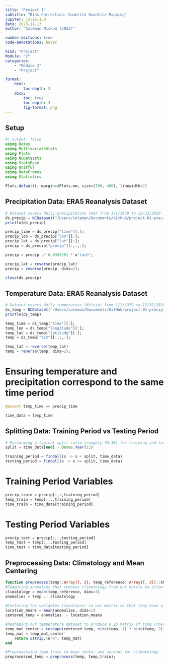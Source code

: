 ```yaml
---
title: "Project 1"
subtitle: "Bias Correction: Quantile Quantile Mapping"
jupyter: julia-1.9
date: 2023-11-13
author: "Coleman Nickum (CN33)" 

number-sections: true
code-annotations: hover

kind: "Project"
Module: "2"
categories:
    - "Module 2"
    - "Project"

format:
    html: 
        toc-depth: 3
    docx: 
        toc: true
        toc-depth: 3
        fig-format: png
---
```

## Setup

```julia
#| output: false
using Dates
using MultivariateStats
using Plots
using NCDatasets
using StatsBase
using Unitful
using DataFrames
using Statistics

Plots.default(; margin=4Plots.mm, size=(700, 400), linewidth=2)
```

## Precipitation Data: ERA5 Reanalysis Dataset 
```julia
# Dataset covers daily precipitation (mm) from 1/1/1979 to 12/31/2020
ds_precip = NCDataset("/Users/coleman/Documents/GitHub/project-01-precipitation-downscaling-ColemanNickum/data/raw/precip.nc")
println(ds_precip)
```

```julia
precip_time = ds_precip["time"][:];
precip_lon = ds_precip["lon"][:];
precip_lat = ds_precip["lat"][:];
precip = ds_precip["precip"][:,:,:];
```
```julia
precip = precip .* 0.0393701 * u"inch";
```
```julia
precip_lat = reverse(precip_lat)
precip = reverse(precip, dims=2);
```
```julia
close(ds_precip)
```

## Temperature Data: ERA5 Reanalysis Dataset 
```julia
# Dataset covers daily temperature (Kelvin) from 1/1/1979 to 12/31/2020
ds_temp = NCDataset("/Users/coleman/Documents/GitHub/project-01-precipitation-downscaling-ColemanNickum/data/raw/temp.nc")
println(ds_temp)
```
```julia
temp_time = ds_temp["time"][:];
temp_lon = ds_temp["longitude"][:];
temp_lat = ds_temp["latitude"][:];
temp = ds_temp["t2m"][:,:,:];
```
```julia
temp_lat = reverse(temp_lat)
temp = reverse(temp, dims=2);
```

# Ensuring temperature and precipitation correspond to the same time period
```julia
@assert temp_time == precip_time
```
```julia
time_data = temp_time
```

## Splitting Data: Training Period vs Testing Period
```julia
# Performing a typical split ratio (roughly 70:30) for training and testing data collected from 1979 to 2021. With 42 years of data, the training dataset will encompass 30 years and the testing period will be 12 years (2009 to 2021)
split = time_data[end] - Dates.Year(12)

training_period = findall(x -> x < split, time_data)
testing_period = findall(x -> x >= split, time_data)
```

# Training Period Variables
```julia
precip_train = precip[:,:,training_period]
temp_train = temp[:,:,training_period]
time_train = time_data[training_period]
```

# Testing Period Variables
```julia
precip_test = precip[:,:,testing_period]
temp_test = temp[:,:,testing_period]
time_test = time_data[testing_period]
```

## Preprocessing Data: Climatology and Mean Centering
```julia
function preprocess(temp::Array{T, 3}, temp_reference::Array{T, 3})::AbstractMatrix where T
#Computing anomalies that removes climatology from our matrix to allow greater clarity of temperature variations by removing the influence of climate patterns
climatology = mean(temp_reference, dims=3)
anomalies = temp .- climatology
 
#Centering the variables (locations) in our matrix so that they have a mean of zero, which will allow us to better intepret the relationship (overall change/deiviations) between the intercept (first PC) to other PCs:
location_means = mean(anomalies, dims=1)
centered_temp = anomalies .- location_means

#Reshaping our temperature dataset to produce a 2D matrix of time (rows) and locations (columns): 
temp_mat_center = reshape(centered_temp, size(temp, 1) * size(temp, 2), size(temp, 3))
temp_mat = temp_mat_center'
    return ustrip.(u"K", temp_mat)
end
```

```julia
#Preprocessing temp_train to mean center and account for climatology
preprocessed_temp = preprocess(temp, temp_train);
```